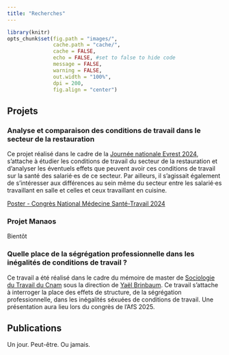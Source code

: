 ```yaml
---
title: "Recherches"
---
```


```r
library(knitr)
opts_chunk$set(fig.path = "images/",
               cache.path = "cache/",
               cache = FALSE,
               echo = FALSE, #set to false to hide code
               message = FALSE,
               warning = FALSE,
               out.width = "100%",
               dpi = 200,
               fig.align = "center")
```

<script>
function hide_buttons(abstract) {
    var x = document.getElementById(abstract);
    if (x.style.display === "none") {
        x.style.display = "block";
    } else {
        x.style.display = "none";
    }
}
</script>

## Projets

### Analyse et comparaison des conditions de travail dans le secteur de la restauration

Ce projet réalisé dans le cadre de la [Journée nationale Evrest 2024](https://evrest.istnf.fr/page-59-0-0.html#menu), s'attache à étudier les conditions de travail du secteur de la restauration et d'analyser les éventuels effets que peuvent avoir ces conditions de travail sur la santé des salarié·es de ce secteur. Par ailleurs, il s'agissait également de s'intéresser aux différences au sein même du secteur entre les salarié·es travaillant en salle et celles et ceux travaillant en cuisine. 


[Poster - Congrès National Médecine Santé-Travail 2024](/Users/maireem/Desktop/Evrest/Restauration/Poster-Restauration_Maire.pdf)

### Projet Manaos

Bientôt

### Quelle place de la ségrégation professionnelle dans les inégalités de conditions de travail ?

Ce travail a été réalisé dans le cadre du mémoire de master de [Sociologie du Travail du Cnam](https://formation.cnam.fr/rechercher-par-discipline/master-grh-et-sociologie-du-travail-1085619.kjsp) sous la direction de [Yaël Brinbaum](https://lise-cnrs.cnam.fr/le-laboratoire/les-membres-du-lise/yael-brinbaum-lise-ceet--918897.kjsp). 
Ce travail s'attache à interroger la place des effets de structure, de la ségrégation professionnelle, dans les inégalités séxuées de conditions de travail. Une présentation aura lieu lors du congrès de l'AfS 2025. 


## Publications

Un jour. Peut-être. Ou jamais.
